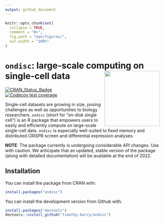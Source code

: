 ```yaml
---
output: github_document
---
```


<!-- README.md is generated from README.Rmd. Please edit that file -->

```r
knitr::opts_chunk$set(
  collapse = TRUE,
  comment = "#>",
  fig.path = "man/figures/",
  out.width = "100%"
)
```

# `ondisc`: large-scale computing on single-cell data <img src="man/figures/hex_alt.png" align="right" alt="" width="180" />

<!-- badges: start -->
[![CRAN_Status_Badge](https://www.r-pkg.org/badges/version/ondisc)](https://cran.r-project.org/package=ondisc)
[![Codecov test coverage](https://codecov.io/gh/Timothy-Barry/ondisc/branch/main/graph/badge.svg)](https://codecov.io/gh/Timothy-Barry/ondisc?branch=main)
<!-- badges: end -->

Single-cell datasets are growing in size, posing challenges as well as opportunities to biology researchers. `ondisc` (short for "on-disk single cell") is an R package that empowers users to easily and efficiently compute on large-scale single-cell data. `ondisc` is especially well-suited to fixed memory and distributed CRISPR screen and differential expression analyses.

**NOTE**: The package currently is undergoing considerable API changes. Use with caution. We anticipate that an updated, stable version of the package (along with detailed documentation) will be available at the end of 2022.

<!-- Single-cell datasets are growing in size, posing challenges as well as opportunities to biology researchers. `ondisc` (short for "on-disk single cell") is an R package that enables users to easily and efficiently analyze large-scale single-cell data. `ondisc` makes computing on large-scale single-cell data **FUN**:

- **Fast**: `ondisc` is powered by several novel, highly efficient algorithms and data structures. All low-level code is written in C++ or C for maximum performance.
- **Universal**: `ondisc` runs on all platforms, from laptops to supercomputers. `ondisc` works seamlessly when the size of the data exceeds the amount of available memory. 
- **Ntuitive**: `ondisc` leverages ideas from functional programming, making it simple for R users users to pick up and incorporate into their programs.

Take a look at the [tutorials](https://timothy-barry.github.io/ondisc/articles/tutorial_odm_class.html) on the [package website](https://timothy-barry.github.io/ondisc/index.html). -->

## Installation

You can install the package from CRAN with:

``` r
install.packages("ondisc")
```

You can install the development version from Github with:

```r
install.packages("devtools")
devtools::install_github("timothy-barry/ondisc")
```
